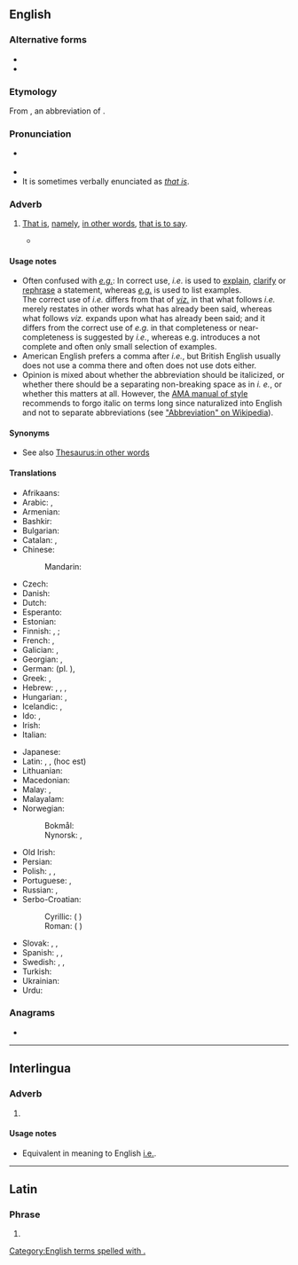 {{also|Appendix:Variations of "ie"}}
==English==
{{rfm|en|section=Big man ting, this bloke wants to delete e.g.}}

===Alternative forms===
* {{l|en|i. e.}}
* {{l|en|ie}}

===Etymology===
From {{etyl|la|en}} {{m|la|i. e.}}, an abbreviation of {{m|la|id est||that is}}.

===Pronunciation===
* {{a|RP|US}} {{IPA|en|/ˌaɪˈiː/}}
* {{audio|en|en-us-i.e..ogg|Audio (US)}}
* It is sometimes verbally enunciated as ''[[that is]]''.

===Adverb===
{{head|en|adverb}}

# {{lb|en|[[initialism]]}} [[that is|That is]], [[namely]], [[in other words]], [[that is to say]].
#: {{ux|en|The three U.S. states on the west coast ('''i.e.''', [[Washington]], [[Oregon]], and [[California]]) have mild seasonal variations in temperature ('''i.e.''', warm winters and cool summers).}}
#* {{quote-book|en|author=Thomas Hall|authorlink=Thomas Hall (minister)|chapter=[Chap. 3.] Verse 2. For men shall be lovers of themselves, Covetous, Boasters, Proud, Blasphemers, disobedient to Parents, unthankfull, unholy, &c.|title=A Practical and Polemical Commentary: Or, Exposition upon the Third and Fourth Chapters of the Latter Epistle of Saint Paul to Timothy.{{nb...|Wherein the Text is Explained, Some Controversies Discussed, Sundry Cases of Conscience are Cleared, Many Common Places are Succinctly Handled, and Divers Usefull, and Seasonable Observations Raised}}|location=London|publisher=Printed by E. Tyler, for John Starkey,{{nb...|at the Miter at the North Door of the Middle Exchange in Saint Pauls Church-yard.}}|year=1658|page=[95]|pageurl=https://books.google.com/books?id=LvwqAAAAYAAJ&pg=PA95|oclc=950943790|passage=[N]o drunkard ('''''i.e.''''') no Habituall, Impenitent drunkard, ſhall come into Gods Kingdome.}}

====Usage notes====
* Often confused with ''[[e.g.]]'': In correct use, ''i.e.'' is used to [[explain]], [[clarify]] or [[rephrase]] a statement, whereas ''[[e.g.]]'' is used to list examples.<br /> The correct use of ''i.e.'' differs from that of ''[[viz.]]'' in that what follows ''i.e.'' merely restates in other words what has already been said, whereas what follows ''viz.'' expands upon what has already been said; and it differs from the correct use of ''e.g.'' in that completeness or near-completeness is suggested by ''i.e.'', whereas e.g. introduces a not complete and often only small selection of examples.
* American English prefers a comma after ''i.e.'', but British English usually does not use a comma there and often does not use dots either.
* Opinion is mixed about whether the abbreviation should be italicized, or whether there should be a separating non-breaking space as in ''i.&nbsp;e.'', or whether this matters at all. However, the [[wikipedia:AMA Manual of Style|AMA manual of style]] recommends to forgo italic on terms long since naturalized into English and not to separate abbreviations (see [[wikipedia:Abbreviation|"Abbreviation" on Wikipedia]]).

====Synonyms====
* See also [[Thesaurus:in other words]]

====Translations====
{{trans-top|that is}}
* Afrikaans: {{t+|af|d.w.s.}}
* Arabic: {{t+|ar|أَيْ}}, {{t|ar|يَعْنِي}}
* Armenian: {{t+|hy|այսինքն}}
* Bashkir: {{t|ba|йәғни|sc=Cyrl}}
* Bulgarian: {{t|bg|т.е.|sc=Cyrl}}
* Catalan: {{t|ca|és a dir}}, {{t+|ca|això és}}
* Chinese:
*: Mandarin: {{t+|cmn|也就是|sc=Hani}}
* Czech: {{t+|cs|tj.}}
* Danish: {{t+|da|dvs.}}
* Dutch: {{t+|nl|d.w.z.}}
* Esperanto: {{t|eo|t.e.}}
* Estonian: {{t+|et|ehk}}
* Finnish: {{t+|fi|eli}}, {{t+|fi|ts.}}; {{t+|fi|l.}} {{q|dated}}
* French: {{t+|fr|c.-à-d.}}, {{t+|fr|c'est-à-dire}}
* Galician: {{t+|gl|é dicir}}, {{t|gl|ou sexa}}
* Georgian: {{t|ka|ესე იგი}}, {{t|ka|ე.ი.}}
* German: {{t+|de|d. i.}} (pl. {{t|de|d. s.}}), {{t+|de|d. h.}}
* Greek: {{t+|el|δηλ.}}, {{t+|el|δηλαδή}}
* Hebrew: {{t|he|היינו|tr=háinu}}, {{t+|he|כְּלוֹמַר|tr=klomár}}, {{t+|he|זאת אומרת|tr=zót oméret}}, {{t+|he|קְרִי|tr=qri}}
* Hungarian: {{t+|hu|azaz}}, {{t+|hu|ill.}}
* Icelandic: {{t+|is|þ.e.}} <!-- [[það]] [[er]] -->, {{t+|is|þ.e.a.s.}} <!-- [[það]] [[er]] [[að]] [[segja]] -->
* Ido: {{t+|io|t.e.}}, {{t+|io|c.e.}}
* Irish: {{t|ga|.i.}}<!-- {{qualifier|{{t|ga|eadhon}}}} -->
* Italian: {{t+|it|cioè}}
{{trans-mid}}
* Japanese: {{t+|ja|すなわち|tr=sunawachi|sc=Jpan}}
* Latin: {{t|la|i. e.}}, {{t|la|sc.}}, {{t|la|h. e.}} (hoc est)
* Lithuanian: {{t|lt|t.y.}} {{qualifier|initialism}}
* Macedonian: {{t+|mk|т.е.}}
* Malay: {{t|ms|iaitu}}, {{t|ms|yakni}}
* Malayalam: {{t|ml|അതായത്|sc=Mlym}}
* Norwegian:
*: Bokmål: {{t+|nb|dvs.}}
*: Nynorsk: {{t|nn|d.e.}}, {{t|nn|dvs.}}
* Old Irish: {{t|sga|.i.}}
* Persian: {{t+|fa|یعنی|tr=ya'ni|sc=fa-Arab}}
* Polish: {{t+|pl|tzn.}}, {{t+|pl|tj.}}, {{t+|pl|czyli}}
* Portuguese: {{t+|pt|isto é}}, {{t+|pt|ou seja}}
* Russian: {{t+|ru|т. е.}}, {{t+|ru|то́ есть|sc=Cyrl}}
* Serbo-Croatian:
*: Cyrillic: {{t|sh|тј.|sc=Cyrl}} ({{l|sh|то}} {{l|sh|јест}})
*: Roman: {{t|sh|tj.}} ({{l|sh|tȏ}} {{l|sh|jȅst}})
* Slovak: {{t|sk|čiže}}, {{t|sk|tzn.}}, {{t|sk|teda}}
* Spanish: {{t+|es|es decir}}, {{t|es|a saber}}, {{t+|es|o sea}}
* Swedish: {{t+|sv|dvs}}, {{t+|sv|d v s}}, {{t+|sv|d.v.s.}}
* Turkish: {{t+|tr|yani}}
* Ukrainian: {{t+|uk|то́бто|sc=Cyrl}}
* Urdu: {{t+|ur|یعنی|sc=ur-Arab}}
{{trans-bottom}}

===Anagrams===
* {{anagrams|en|a=ei|EI}}

[[Category:English terms spelled with .]]

----

==Interlingua==

===Adverb===
{{head|ia|adverb}}

# {{abbreviation of|ia|isto es}}

====Usage notes====
* Equivalent in meaning to English [[#English|i.e.]].

----

==Latin==

===Phrase===
{{head|la|phrase}}

# {{alternative form of|la|i. e.}}